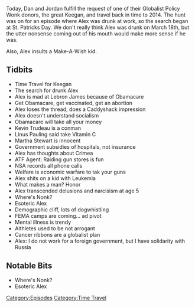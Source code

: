{{DEFAULTSORT:
    #_EPISODE_0105:March 18, 2014
}}{{Episode
    | title           = March 18, 2014
    | caption         = Listen to this episode on [https://knowledgefight.libsyn.com/knowledge-fight-march-18-2014 Libsyn] [https://open.spotify.com/episode/33LnVb3O904udt7mW6JumZ Spotify]
    | episodeNumber   = 105
    | length          = 01:55:25
    | airDate         = November 22, 2017
    | coverageDate    = March 18, 2014
    | episodeType     = [[:Category:Time Travel|Time Travel]]
    | appearance      = [[Lebron James]], [[Kevin Trudeau]], [[Linus Pauling]], [[Martha Stewart]]
    | previousEpisode = [[104: November 20, 2017]]
    | nextEpisode     = [[106: Drunk Special Report]]
}}

{{Stub}}

Today, Dan and Jordan fulfill the request of one of their Globalist Policy Wonk donors, the great Keegan, and travel back in time to 2014. The hunt was on for an episode where Alex was drunk at work, so the search began at St. Patricks Day. We don't really think Alex was drunk on March 18th, but the utter nonsense coming out of his mouth would make more sense if he was.

Also, Alex insults a Make-A-Wish kid.

==Tidbits==

*Time Travel for Keegan
*The search for drunk Alex
*Alex is mad at Lebron James because of Obamacare
*Get Obamacare, get vaccinated, get an abortion
*Alex loses the thread, does a Caddyshack impression
*Alex doesn't understand socialism
*Obamacare will take all your money
*Kevin Trudeau is a conman
*Linus Pauling said take Vitamin C
*Martha Stewart is innocent
*Government subsidies of hospitals, not insurance
*Alex has thoughts about Crimea
*ATF Agent: Raiding gun stores is fun
*NSA records all phone calls
*Welfare is economic warfare to tak your guns
*Alex shits on a kid with Leukemia
*What makes a man? Honor
*Alex transcended delusions and narcisism at age 5
*Where's Nonk?
*Esoteric Alex
*Demographic cliff, lots of dogwhistling
*FEMA camps are coming... ad pivot
*Mental illness is trendy
*Althletes used to be not arrogant
*Cancer ribbons are a globalist plan
*Alex: I do not work for a foreign government, but I have solidarity with Russia

==Notable Bits==

*Where's Nonk?
*Esoteric Alex

[[Category:Episodes]]
[[Category:Time Travel]]
